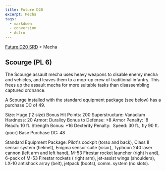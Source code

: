 ```yaml
---
title: Future D20
excerpt: Mecha
tags:
  - markdown
  - conversion
  - Astro
---
```






[Future D20 SRD]( / ) > Mecha




## Scourge (PL 6)


The Scourge assault mecha uses heavy weapons to disable enemy mecha and vehicles, and leaves them to a mop-up crew of traditional infantry. This frees up the assault mecha for more suitable tasks than disassembling captured ordnance.


A Scourge installed with the standard equipment package (see below) has a purchase DC of 49.



Size: Huge ('2 size)
Bonus Hit Points: 200
Superstructure: Vanadium
Hardness: 20
Armor: Duralloy
Bonus to Defense: +8
Armor Penalty: '8
Reach: 10 ft.
Strength Bonus: +16
Dexterity Penalty: 
Speed: 30 ft., fly 90 ft. (poor)
Base Purchase DC: 48


Standard Equipment Package: Pilot's cockpit (torso and back), Class II sensor system (helmet), Enigma sensor suite (visor), Typhoon 240 laser cannon (left arm and left hand), M-53 Firestar rocket launcher (right h and), 6-pack of M-53 Firestar rockets ( right arm), jet-assist wings (shoulders), LX-10 antishock array (belt), jetpack (boots), comm. system (no slots).




